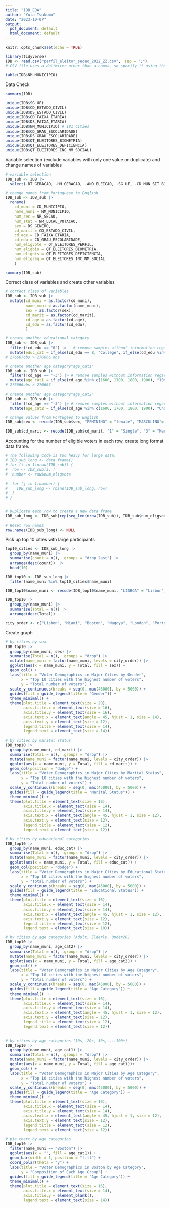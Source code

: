```yaml
---
title: "IDB_EDA"
author: "Yuta Tsukumo"
date: "2023-10-07"
output:
  pdf_document: default
  html_document: default
---
```


```r
knitr::opts_chunk$set(echo = TRUE)
```

```r
library(tidyverse)
IDB <- read.csv("perfil_eleitor_secao_2022_ZZ.csv",　sep = ";")
# CSV file uses a delimiter other than a comma, so specify it using the sep parameter. 

table(IDB$NM_MUNICIPIO)

```

Data Check
```r
summary(IDB)

unique(IDB$SG_UF)
unique(IDB$CD_ESTADO_CIVIL)
unique(IDB$DS_ESTADO_CIVIL)
unique(IDB$CD_FAIXA_ETARIA)
unique(IDB$DS_FAIXA_ETARIA)
unique(IDB$NM_MUNICIPIO) # 181 cities
unique(IDB$CD_GRAU_ESCOLARIDADE) 
unique(IDB$DS_GRAU_ESCOLARIDADE)
unique(IDB$QT_ELEITORES_BIOMETRIA)
unique(IDB$QT_ELEITORES_DEFICIENCIA)
unique(IDB$QT_ELEITORES_INC_NM_SOCIAL)
```


Variable selection (exclude variables with only one value or duplicate) and change names of variables
```r
# variable selection
IDB_sub <- IDB |>
  select(-DT_GERACAO, -HH_GERACAO, -ANO_ELEICAO, -SG_UF, -CD_MUN_SIT_BIOMETRICA, -DS_MUN_SIT_BIOMETRICA, -NR_ZONA, -CD_GENERO, -DS_ESTADO_CIVIL, -DS_FAIXA_ETARIA, -DS_GRAU_ESCOLARIDADE)

# change names from Portuguese to English
IDB_sub <- IDB_sub |>
  rename(
    cd_muni = CD_MUNICIPIO,
    name_muni = NM_MUNICIPIO,
    num_sec = NR_SECAO,
    num_stat = NR_LOCAL_VOTACAO,
    sex = DS_GENERO,
    cd_marit = CD_ESTADO_CIVIL,
    cd_age = CD_FAIXA_ETARIA,
    cd_edu = CD_GRAU_ESCOLARIDADE,
    num_eligvote = QT_ELEITORES_PERFIL,
    num_eligbio = QT_ELEITORES_BIOMETRIA,
    num_eligdis = QT_ELEITORES_DEFICIENCIA,
    num_eligreq = QT_ELEITORES_INC_NM_SOCIAL
    )

summary(IDB_sub)
```


Correct class of variables and create other variables
```r
# correct class of variables
IDB_sub <- IDB_sub |>
  mutate(cd_muni = as.factor(cd_muni),
         name_muni = as.factor(name_muni),
         sex = as.factor(sex),
         cd_marit = as.factor(cd_marit),
         cd_age = as.factor(cd_age),
         cd_edu = as.factor(cd_edu),
         )

# create another educational category
IDB_sub <- IDB_sub |>
  filter(!cd_edu == "0") |>   # remove samples without information regarding education
  mutate(educ_cat = if_else(cd_edu == 8, "College", if_else(cd_edu %in% c(7,6) , "High Shool", "Inc-High School")))
# 276667obs > 276666 obs

# create another age category"age_cat1"
IDB_sub <- IDB_sub |>
  filter(!cd_age == "-3") |> # remove samples without information regarding age
  mutate(age_cat1 = if_else(cd_age %in% c(1600, 1700, 1800, 1900), "10s", if_else(cd_age %in% c(2000, 2124,  2529), "20s", ifelse(cd_age %in% c(3034, 3539), "30s", ifelse(cd_age %in% c(4044, 4549), "40s", ifelse(cd_age %in% c(5054, 5559), "50s", ifelse(cd_age %in% c(6064, 6569), "60s", ifelse(cd_age %in% c(7074, 7579), "70s", ifelse(cd_age %in% c(8084, 8589), "80s", ifelse(cd_age %in% c(9094, 9599), "90s", "100+"))))))))))
# 276666obs > 276663

# create another age category"age_cat2"
IDB_sub <- IDB_sub |>
  filter(!cd_age == "-3") |> # remove samples without information regarding age
  mutate(age_cat2 = if_else(cd_age %in% c(1600, 1700, 1800, 1900), "Under20", if_else(cd_age %in% c(6569, 7074, 7579, 8084, 8589, 9094, 9599, 9999) , "Elderly", "Adult")))
```

```r
# change values from Portugees to English
IDB_sub$sex <- recode(IDB_sub$sex, "FEMININO" = "female", "MASCULINO"= "male")

IDB_sub$cd_marit <- recode(IDB_sub$cd_marit, "1" = "Single", "3" = "Married", "5" = "Widowed", "7" = "Legally Separated", "9" = "Divorced") 
```


Accounting for the number of eligible voters in each row, create long format data frame.

```r
# The following code is too heavy for large data.
# IDB_sub_long <- data.frame()
# for (i in 1:nrow(IDB_sub)) {
#  row <- IDB_sub[i, ]
#  number <- row$num_eligvote
  
#  for (j in 1:number) {
#    IDB_sub_long <- rbind(IDB_sub_long, row)
#  }
# }


# Duplicate each row to create a new data frame
IDB_sub_long <- IDB_sub[rep(seq_len(nrow(IDB_sub)), IDB_sub$num_eligvote),]

# Reset row names
row.names(IDB_sub_long) <- NULL
```


Pick up top 10 cities with large participants
```r
top10_cities <- IDB_sub_long |> 
  group_by(name_muni) |>
  summarise(count = n(), .groups = "drop_last") |>
  arrange(desc(count))　|>
  head(10)

IDB_top10 <- IDB_sub_long |>
  filter(name_muni %in% top10_cities$name_muni)

IDB_top10$name_muni <- recode(IDB_top10$name_muni, "LISBOA" = "Lisbon","MIAMI" = "Miami", "BOSTON" = "Boston", "NAG\xd3IA" = "Nagoya", "LONDRES" = "London", "PORTO" = "Porto", "T\xd3QUIO" = "Tokyo", "NOVA YORK" = "New York", "PARIS" = "Paris", "MIL\xc3O" = "Milan") 

IDB_top10 |>
  group_by(name_muni) |>
  summarise(Total = n()) |>
  arrange(desc(Total))

city_order <- c("Lisbon", "Miami", "Boston", "Nagoya", "London", "Porto", "Tokyo", "New York", "Paris", "Milan")
```

Create graph
```r
# by cities by sex
IDB_top10 |>
  group_by(name_muni, sex) |>
  summarise(Total = n(), .groups = "drop") |>
  mutate(name_muni = factor(name_muni, levels = city_order)) |>
  ggplot(aes(x = name_muni, y = Total, fill = sex)) +
  geom_col() +
  labs(title = "Voter Demographics in Major Cities by Gender",
       x = "Top 10 cities with the highest number of voters", 
       y = "Total number of voters") +
  scale_y_continuous(breaks = seq(0, max(46000), by = 5000)) +
  guides(fill = guide_legend(title = "Gender")) +
  theme_minimal() +
  theme(plot.title = element_text(size = 20),
        axis.title.x = element_text(size = 16),
        axis.title.y = element_text(size = 16),
        axis.text.x = element_text(angle = 45, hjust = 1, size = 14),
        axis.text.y = element_text(size = 12),
        legend.title = element_text(size = 14),
        legend.text = element_text(size = 14))

```

```r
# by cities by marital status
IDB_top10 |>
  group_by(name_muni, cd_marit) |>
  summarise(Total = n(), .groups = "drop") |>
  mutate(name_muni = factor(name_muni, levels = city_order)) |>
  ggplot(aes(x = name_muni, y = Total, fill = cd_marit)) +
  geom_col(position = "dodge") +
  labs(title = "Voter Demographics in Major Cities by Marital Status",
       x = "Top 10 cities with the highest number of voters", 
       y = "Total number of voters") +
  scale_y_continuous(breaks = seq(0, max(45000), by = 5000)) +
  guides(fill = guide_legend(title = "Marital Status")) +
  theme_minimal() +
  theme(plot.title = element_text(size = 16),
        axis.title.x = element_text(size = 14),
        axis.title.y = element_text(size = 14),
        axis.text.x = element_text(angle = 45, hjust = 1, size = 12),
        axis.text.y = element_text(size = 12),
        legend.title = element_text(size = 12),
        legend.text = element_text(size = 12))
```

```r
# by cities by educational categories
IDB_top10 |>
  group_by(name_muni, educ_cat) |>
  summarise(Total = n(), .groups = "drop") |>
  mutate(name_muni = factor(name_muni, levels = city_order)) |>
  ggplot(aes(x = name_muni, y = Total, fill = educ_cat)) +
  geom_col(position = "dodge") +
  labs(title = "Voter Demographics in Major Cities by Educational Status",
       x = "Top 10 cities with the highest number of voters", 
       y = "Total number of voters") +
  scale_y_continuous(breaks = seq(0, max(45000), by = 5000)) +
  guides(fill = guide_legend(title = "Educational Status")) +
  theme_minimal() +
  theme(plot.title = element_text(size = 16),
        axis.title.x = element_text(size = 14),
        axis.title.y = element_text(size = 14),
        axis.text.x = element_text(angle = 45, hjust = 1, size = 12),
        axis.text.y = element_text(size = 12),
        legend.title = element_text(size = 12),
        legend.text = element_text(size = 10))
```
```r
# by cities by age categories (Adult, Elderly, Under20)
IDB_top10 |>
  group_by(name_muni, age_cat2) |>
  summarise(Total = n(), .groups = "drop") |>
  mutate(name_muni = factor(name_muni, levels = city_order)) |>
  ggplot(aes(x = name_muni, y = Total, fill = age_cat2)) +
  geom_col() +
  labs(title = "Voter Demographics in Major Cities by Age Category",
       x = "Top 10 cities with the highest number of voters", 
       y = "Total number of voters") +
  scale_y_continuous(breaks = seq(0, max(45000), by = 5000)) +
  guides(fill = guide_legend(title = "Age Category")) +
  theme_minimal()　+
  theme(plot.title = element_text(size = 16),
        axis.title.x = element_text(size = 14),
        axis.title.y = element_text(size = 14),
        axis.text.x = element_text(angle = 45, hjust = 1, size = 12),
        axis.text.y = element_text(size = 12),
        legend.title = element_text(size = 12),
        legend.text = element_text(size = 12))
 
```
```r
# by cities by age categories (10s, 20s, 30s,....100+)
IDB_top10 |>
  group_by(name_muni, age_cat1) |>
  summarise(Total = n(), .groups = "drop") |>
  mutate(name_muni = factor(name_muni, levels = city_order)) |>
  ggplot(aes(x = name_muni, y = Total, fill = age_cat1))+
  geom_col() +
  labs(title = "Voter Demographics in Major Cities by Age Category",
       x = "Top 10 cities with the highest number of voters", 
       y = "Total number of voters") +
  scale_y_continuous(breaks = seq(0, max(45000), by = 5000)) +
  guides(fill = guide_legend(title = "Age Category")) +
  theme_minimal()　+
  theme(plot.title = element_text(size = 16),
        axis.title.x = element_text(size = 14),
        axis.title.y = element_text(size = 14),
        axis.text.x = element_text(angle = 45, hjust = 1, size = 12),
        axis.text.y = element_text(size = 12),
        legend.title = element_text(size = 12),
        legend.text = element_text(size = 12))
```


```r
# pie chart by age categories
IDB_top10 |>
  filter(name_muni == "Boston") |>
  ggplot(aes(x = "", fill = age_cat1)) +
  geom_bar(width = 1, position = "fill") +
  coord_polar(theta = "y") +
  labs(title = "Voter Demographics in Boston by Age Category",
       y = "Composition of Each Age Group") +
  guides(fill = guide_legend(title = "Age Category")) +
  theme_minimal() +
  theme(plot.title = element_text(size = 16),  
        axis.title.x = element_text(size = 14),
        axis.title.y = element_blank(),
        legend.text = element_text(size = 14))
```

